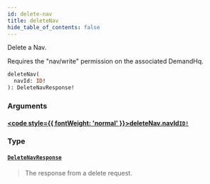 ```yaml
---
id: delete-nav
title: deleteNav
hide_table_of_contents: false
---
```








Delete a Nav.

Requires the "nav/write" permission on the associated DemandHq.

```graphql
deleteNav(
  navId: ID!
): DeleteNavResponse!
```


### Arguments

#### [<code style={{ fontWeight: 'normal' }}>deleteNav.<b>navId</b></code>](#)<Bullet />[`ID!`](/demand/api/graphql-admin/reference/scalars/id) <Badge class="secondary" text="non-null"/> <Badge class="secondary" text="scalar"/>
> 
> 

### Type

#### [`DeleteNavResponse`](/demand/api/graphql-admin/reference/objects/delete-nav-response) <Badge class="secondary" text="object"/>
> The response from a delete request.
> 





